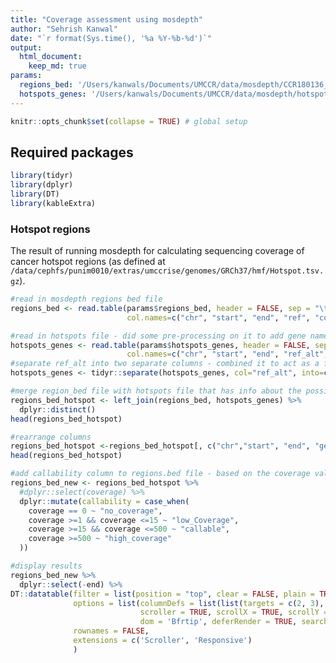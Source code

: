 ```yaml
---
title: "Coverage assessment using mosdepth"
author: "Sehrish Kanwal"
date: "`r format(Sys.time(), '%a %Y-%b-%d')`"
output:
  html_document: 
    keep_md: true
params:
  regions_bed: '/Users/kanwals/Documents/UMCCR/data/mosdepth/CCR180136_WH18F001P025_fakeY_changedthreshold/CCR180136_WH18F001P025.regions.bed'
  hotspots_genes: '/Users/kanwals/Documents/UMCCR/data/mosdepth/hotspots/hotspots-ref_alt_genes_uniq_no_chr.bed'
---
```


```r
knitr::opts_chunk$set(collapse = TRUE) # global setup
```

## Required packages

```r
library(tidyr)
library(dplyr)
library(DT)
library(kableExtra)
```

### Hotspot regions

The result of running mosdepth for calculating sequencing coverage of cancer hotspot regions (as defined at `/data/cephfs/punim0010/extras/umccrise/genomes/GRCh37/hmf/Hotspot.tsv.gz`).  

```r
#read in mosdepth regions bed file 
regions_bed <- read.table(params$regions_bed, header = FALSE, sep = "\t", stringsAsFactors = FALSE, 
                          col.names=c("chr", "start", "end", "ref", "coverage"))

#read in hotspots file - did some pre-processing on it to add gene names to it
hotspots_genes <- read.table(params$hotspots_genes, header = FALSE, sep = " ", stringsAsFactors = FALSE, 
                          col.names=c("chr", "start", "end", "ref_alt", "gene"))
#separate ref_alt into two separate columns - combined it to act as a fake gene name for bedtools intersect of hotspots with genes bed file
hotspots_genes <- tidyr::separate(hotspots_genes, col="ref_alt", into=c("ref", "alt"), sep="_", remove=TRUE)

#merge region_bed file with hotspots file that has info about the possible nucleotide change. 
regions_bed_hotspot <- left_join(regions_bed, hotspots_genes) %>%
  dplyr::distinct() 
head(regions_bed_hotspot)

#rearrange columns
regions_bed_hotspot <-regions_bed_hotspot[, c("chr","start", "end", "gene", "ref", "alt", "coverage")]
head(regions_bed_hotspot)

#add callability column to regions.bed file - based on the coverage value
regions_bed_new <- regions_bed_hotspot %>%
  #dplyr::select(coverage) %>%
  dplyr::mutate(callability = case_when(
    coverage == 0 ~ "no_coverage",
    coverage >=1 && coverage <=15 ~ "low_Coverage",
    coverage >=15 && coverage <=500 ~ "callable",
    coverage >=500 ~ "high_coverage"
  ))

#display results
regions_bed_new %>%
  dplyr::select(-end) %>%
DT::datatable(filter = list(position = "top", clear = FALSE, plain = TRUE),
              options = list(columnDefs = list(list(targets = c(2, 3), searchable = FALSE)),
                             scroller = TRUE, scrollX = TRUE, scrollY = 500,
                             dom = 'Bfrtip', deferRender = TRUE, searchHighlight = TRUE),
              rownames = FALSE,
              extensions = c('Scroller', 'Responsive')
              )
```



